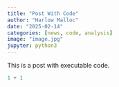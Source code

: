 ```yaml
---
title: "Post With Code"
author: "Harlow Malloc"
date: "2025-02-14"
categories: [news, code, analysis]
image: "image.jpg"
jupyter: python3
---
```


This is a post with executable code.

```python
1 + 1
```
